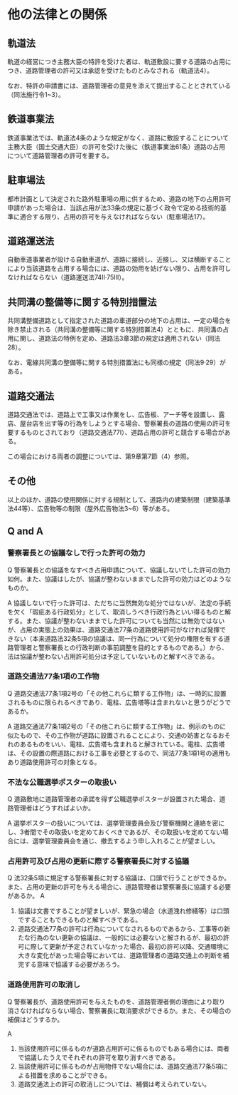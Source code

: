 # 他の法律との関係

## 軌道法

軌道の経営につき主務大臣の特許を受けた者は、軌道敷設に要する道路の占用につき、道路管理者の許可又は承認を受けたものとみなされる（軌道法4）。

なお、特許の申請書には、道路管理者の意見を添えて提出することとされている（同法施行令1~3）。

## 鉄道事業法

鉄道事業法では、軌道法4条のような規定がなく、道路に敷設することについて主務大臣（国土交通大臣）の許可を受けた後に（鉄道事業法61条）道路の占用について道路管理者の許可を要する。

## 駐車場法

都市計画として決定された路外駐車場の用に供するため、道路の地下の占用許可申請があった場合は、当該占用が法33条の規定に基づく政令で定める技術的基準に適合する限り、占用の許可を与えなければならない（駐車場法17）。

## 道路運送法

自動車道事業者が設ける自動車道が、道路に接続し、近接し、又は横断することにより当該道路を占用する場合には、道路の効用を妨げない限り、占用を許可しなければならない（道路運送法74Ⅱ·75Ⅲ）。

## 共同溝の整備等に関する特別措置法

共同溝整備道路として指定された道路の車道部分の地下の占用は、一定の場合を除き禁止される（共同溝の整備等に関する特別措置法4）とともに、共同溝の占用に関し、道路法の特例を定め、道路法3章3節の規定は適用されない（同法28）。

なお、電線共同溝の整備等に関する特別措置法にも同様の規定（同法9·29）がある。

## 道路交通法

道路交通法では、道路上で工事又は作業をし、広告板、アーチ等を設置し、露店、屋台店を出す等の行為をしようとする場合、警察署長の道路の使用の許可を要するものとされており（道路交通法77I）、道路占用の許可と競合する場合がある。

この場合における両者の調整については、第9章第7節（4）参照。

## その他

以上のほか、道路の使用関係に対する規制として、道路内の建築制限（建築基準法44等）、広告物等の制限（屋外広告物法3~6）等がある。

## Q and A

### 警察署長との協議なしで行った許可の効力

Q 警察署長との協議をなすべき占用申請について、協議しないでした許可の効力如何。また、協議はしたが、協議が整わないままでした許可の効力はどのようなものか。

A 協議しないで行った許可は、ただちに当然無効な処分ではないが、法定の手続を欠く「瑕疵ある行政処分」として、取消しうべき行政行為といい得るものと解する。また、協議が整わないままでした許可についても当然には無効ではないが、占用の実態上の効果は、道路交通法77条の道路使用許可がなければ発揮できない（本来道路法32条5項の協議は、同一行為について処分の権限を有する道路管理者と警察署長との行政判断の事前調整を目的とするものである。）から、法は協議が整わない占用許可処分は予定していないものと解すべきである。

### 道路交通法77条1項の工作物

Q 道路交通法77条1項2号の「その他これらに類する工作物」は、一時的に設置されるものに限られるべきであり、電柱、広告塔等は含まれないと思うがどうであるか。

A 道路交通法77条1項2号の「その他これらに類する工作物」は、例示のものに似たもので、その工作物が道路に設置されることにより、交通の妨害となるおそれのあるものをいい、電柱、広告塔も含まれると解されている。電柱、広告塔は、その設置の際道路における工事を必要とするので、同法77条1項1号の適用もあり道路使用許可の対象となる。

### 不法な公職選挙ポスターの取扱い

Q 道路敷地に道路管理者の承諾を得ず公職選挙ポスターが設置された場合、道路管理者はどうすればよいか。

A 選挙ポスターの扱いについては、選挙管理委員会及び警察機関と連絡を密にし、3者間でその取扱いを定めておくべきであるが、その取扱いを定めてない場合には、選挙管理委員会を通じ、撤去するよう申し入れることが望ましい。

### 占用許可及び占用の更新に際する警察署長に対する協議

Q 法32条5項に規定する警察署長に対する協議は、口頭で行うことができるか。また、占用の更新の許可を与える場合に、道路管理者は警察署長に協議する必要があるか。
A 
1. 協議は文書ですることが望ましいが、緊急の場合（水道洩れ修繕等）は口頭ですることもできるものと解すべきである。
2. 道路交通法77条の許可は行為についてなされるものであるから、工事等の新たな行為のない更新の協議は、一般的には必要ないと解されるが、最初の許可に際して更新が予定されていなかった場合、最初の許可以降、交通環境に大きな変化があった場合等においては、道路管理者の道路交通上の判断を補完する意味で協議する必要があろう。

### 道路使用許可の取消し

Q 警察署長が、道路使用許可を与えたものを、道路管理者側の理由により取り消さなければならない場合、警察署長に取消要求ができるか。また、その場合の補償はどうするか。

A
1. 当該使用許可に係るものが道路占用許可に係るものでもある場合には、両者で協議したうえでそれぞれの許可を取り消すべきである。
2. 当該使用許可に係るものが占用物件でない場合には、道路交通法77条5項による措置を求めることができる。
3. 道路交通法上の許可の取消しについては、補償は考えられていない。